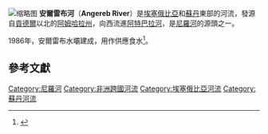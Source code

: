 [[File:ET_Gondar_asv2018-02_img44_Angereb_Reservoir.jpg|缩略图]]
'''安爾雷布河'''（'''Angereb River'''）是[[埃塞俄比亞|埃塞俄比亞]]和[[蘇丹|蘇丹]]東部的河流，發源自[[貢德爾|貢德爾]]以北的[[阿姆哈拉州|阿姆哈拉州]]，向西流進[[阿特巴拉河|阿特巴拉河]]，是[[尼羅河|尼羅河]]的源頭之一。

1986年，安爾雷布水壩建成，用作供應食水<ref>{{cite web|url=http://www.nbcbn.com/Project_Documents/Progress_Reports/RM-G1.pdf|date=2005|title=Assessment of the Current State of the Nile Basin Reservoir Sedimentation Problems|publisher=Nile Basin Capacity Building Network for River Engineering|accessdate=August 30, 2008|deadurl=yes|archiveurl=https://web.archive.org/web/20101009041327/http://www.nbcbn.com/Project_Documents/Progress_Reports/RM-G1.pdf|archivedate=2010年10月9日}}</ref>。

==參考文獻==
{{reflist}}
{{DEFAULTSORT:Angereb}}
[[Category:尼羅河|Category:尼羅河]]
[[Category:非洲跨國河流|Category:非洲跨國河流]]
[[Category:埃塞俄比亞河流|Category:埃塞俄比亞河流]]
[[Category:蘇丹河流|Category:蘇丹河流]]

{{Ethiopia-stub}}
{{Sudan-stub}}